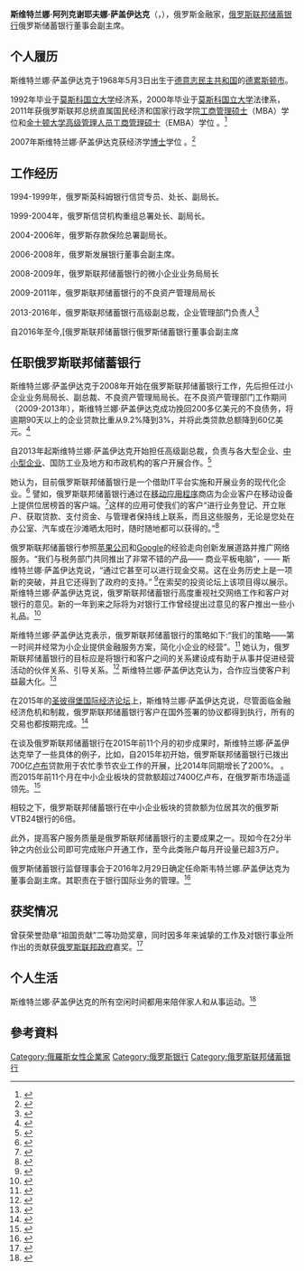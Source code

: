 {{Infobox person
|name = 斯维特兰娜·阿列克谢耶夫娜·萨盖伊达克
|image =
|alt = 
|caption = 
|birth_name = 
|birth_date = {{Birth date and age|1968|05|03}}
|birth_place = {{flag|東德}}[[德累斯顿|德累斯顿市]]
|death_date = 
|death_place = 
|nationality = {{俄罗斯}}
|death_cause = 
|spouse = 
|children = 
|other_names = 
|known_for = 
|occupation = 俄罗斯储蓄银行董事会副主席, [[俄罗斯联邦储蓄银行|俄罗斯联邦储蓄银行]]
|years_active = 
|awards       = [[File:Order_badge_of_honor_rib.png|40px]] [[荣誉勋章|荣誉勋章]]<br>[[File:Medal_for_Service_II.png|40 px]] “祖国贡献”二等功勋奖章<br>  [[俄罗斯联邦政府|俄罗斯联邦政府]]嘉奖}}
'''斯维特兰娜·阿列克谢耶夫娜·萨盖伊达克'''（{{lang-ru|'''Светлана Алексеевна Сагайдак'''}}，{{bd|1968年|5月3日}}），俄罗斯金融家，[[俄罗斯联邦储蓄银行|俄罗斯联邦储蓄银行]]俄罗斯储蓄银行董事会副主席。

== 个人履历 ==
斯维特兰娜·萨盖伊达克于1968年5月3日出生于[[德意志民主共和国|德意志民主共和国]]的[[德累斯顿|德累斯顿市]]。

1992年毕业于[[莫斯科国立大学|莫斯科国立大学]]经济系，2000年毕业于[[莫斯科国立大学|莫斯科国立大学]]法律系，2011年获俄罗斯联邦总统直属国民经济和国家行政学院[[工商管理硕士|工商管理硕士]]（MBA）学位和[[金士顿大学|金士顿大学]][[高级管理人员工商管理硕士|高级管理人员工商管理硕士]]（EMBA）学位 。<ref>{{Cite web|title = В погоне за технологиями|url = http://ko.ru/arhiv/item/123951-v-pogone-za-tekhnologiyami|website = ko.ru|accessdate = 2015-12-15|archive-url = https://web.archive.org/web/20151218051430/http://ko.ru/arhiv/item/123951-v-pogone-za-tekhnologiyami|archive-date = 2015-12-18|dead-url = yes}}</ref>

2007年斯维特兰娜·萨盖伊达克获经济学[[哲学博士|博士]]学位 。<ref>{{Cite web|title = Вадим Кулик и Светлана Сагайдак назначены вице-президентами Сбербанка России|url = http://www.banki.ru/news/lenta/?id=3010732|website = Банки.ру|accessdate = 2015-12-15|archive-date = 2015-12-22|archive-url = https://web.archive.org/web/20151222112413/http://www.banki.ru/news/lenta/?id=3010732|dead-url = no}}</ref>

== 工作经历 ==
1994-1999年，俄罗斯英科姆银行信贷专员、处长、副局长。

1999-2004年，俄罗斯信贷机构重组总署处长、副局长。

2004-2006年，俄罗斯存款保险总署副局长。

2006-2008年，俄罗斯发展银行董事会副主席。

2008-2009年，俄罗斯联邦储蓄银行的微小企业业务局局长

2009-2011年，俄罗斯联邦储蓄银行的不良资产管理局局长

2013-2016年，俄罗斯联邦储蓄银行高级副总裁，企业管理部门负责人<ref>{{Cite web|accessdate = 2015-12-16|title = Сагайдак Светлана Алексеевна|url = http://www.acgrf.ru/about/upravlenie/sagaydak-svetlana-alekseevna-/|publisher = www.acgrf.ru|deadurl = yes|archiveurl = https://web.archive.org/web/20151207080608/http://www.acgrf.ru/about/upravlenie/sagaydak-svetlana-alekseevna-/|archivedate = 2015-12-07}}</ref>

自2016年至今,[俄罗斯联邦储蓄银行俄罗斯储蓄银行董事会副主席

== 任职俄罗斯联邦储蓄银行 ==
斯维特兰娜·萨盖伊达克于2008年开始在俄罗斯联邦储蓄银行工作，先后担任过小企业业务局局长、副总裁、不良资产管理局局长。在不良资产管理部门工作期间（2009-2013年），斯维特兰娜·萨盖伊达克成功挽回200多亿美元的不良债务，将逾期90天以上的企业贷款比重从9.2%降到3%，并将此类贷款总额降到60亿美元。<ref>{{Cite web|title = Сбербанк за 3,5 года вернул 664 млрд руб. проблемных долгов|url = http://www.rbc.ru/economics/13/06/2013/861742.shtml|website = РБК|accessdate = 2015-12-15|archive-date = 2015-12-18|archive-url = https://web.archive.org/web/20151218013118/http://www.rbc.ru/economics/13/06/2013/861742.shtml|dead-url = no}}</ref>

自2013年起斯维特兰娜·萨盖伊达克开始担任高级副总裁，负责与各大型企业、[[中小型企业|中小型企业]]、国防工业及地方和市政机构的客户开展合作。<ref>{{Cite web|title = Светлана Сагайдак: Главное - вернуть деньги и сохранить производство|url = http://www.rg.ru/2013/06/13/dolg.html|website = Российская газета|accessdate = 2015-12-15|archive-date = 2015-12-18|archive-url = https://web.archive.org/web/20151218112817/http://www.rg.ru/2013/06/13/dolg.html|dead-url = no}}</ref>

她认为，目前俄罗斯联邦储蓄银行是一个借助IT平台实施和开展业务的现代化企业。<ref>{{Cite web|title = Сбербанк стал сервисно-айтишной компанией|url = http://radiovesti.ru/episode/show/episode_id/33730|website = radiovesti.ru|accessdate = 2015-12-15|archive-date = 2015-12-18|archive-url = https://web.archive.org/web/20151218184403/http://radiovesti.ru/episode/show/episode_id/33730|dead-url = no}}</ref>  譬如，俄罗斯联邦储蓄银行通过在[[移动应用程序|移动应用程序]]商店为企业客户在移动设备上提供位居榜首的客户端。<ref>{{Cite web|title = Новости - Москва - interfax-russia.ru|url = http://www.interfax-russia.ru/Moscow/news.asp?id=659430&sec=1668|website = www.interfax-russia.ru|accessdate = 2015-12-15|archive-date = 2015-11-23|archive-url = https://web.archive.org/web/20151123050521/http://www.interfax-russia.ru/Moscow/news.asp?id=659430&sec=1668|dead-url = no}}</ref>这样的应用可使我们的客户“进行业务登记、开立账户、获取贷款、支付资金、与管理者保持线上联系，而且这些服务，无论是您处在办公室、汽车或在沙滩晒太阳时，随时随地都可以获得的。”<ref>{{Cite web|title = "Сбербанк" представил планы на ближайшую пятилетку|url = http://www.rg.ru/2014/06/10/sberbank.html|website = Российская газета|accessdate = 2015-12-15|archive-date = 2015-12-18|archive-url = https://web.archive.org/web/20151218112853/http://www.rg.ru/2014/06/10/sberbank.html|dead-url = no}}</ref>

俄罗斯联邦储蓄银行参照[[苹果公司|苹果公司]]和[[Google|Google]]的经验走向创新发展道路并推广网络服务。“我们与税务部门共同推出了非常不错的产品—— 商业平板电脑”，—— 斯维特兰娜·萨盖伊达克说，“通过它甚至可以进行现金交易。这在业务历史上是一项新的突破，并且它还得到了政府的支持。” <ref>{{Cite web|title = Сбербанк сохраняет ставку на клиентов|url = http://www.ng.ru/economics/2015-06-01/4_sber.html|website = www.ng.ru|accessdate = 2015-12-15|archive-date = 2015-12-18|archive-url = https://web.archive.org/web/20151218014936/http://www.ng.ru/economics/2015-06-01/4_sber.html|dead-url = no}}</ref>在索契的投资论坛上该项目得以展示。斯维特兰娜·萨盖伊达克说，俄罗斯联邦储蓄银行高度重视社交网络工作和客户对银行的意见。新的一年到来之际将为对银行工作曾经提出过意见的客户推出一些小礼品。<ref>{{Cite web|title = Сбербанк в кармане|url = http://lenta.ru/articles/2015/10/09/sberbank/|website = lenta.ru|accessdate = 2015-12-15|archive-date = 2015-12-18|archive-url = https://web.archive.org/web/20151218080130/http://lenta.ru/articles/2015/10/09/sberbank|dead-url = no}}</ref>

斯维特兰娜·萨盖伊达克表示，俄罗斯联邦储蓄银行的策略如下:“我们的策略——第一时间并经常为小企业提供金融服务方案，简化小企业的经营”。<ref>{{Cite web|title = Сбербанк каждую минуту выдает по кредиту малому бизнесу|url = http://www.rosbalt.ru/business/2013/11/29/1205628.html|website = Росбалт|accessdate = 2015-12-15|archive-date = 2015-12-17|archive-url = https://web.archive.org/web/20151217230616/http://www.rosbalt.ru/business/2013/11/29/1205628.html|dead-url = no}}</ref> 她认为，俄罗斯联邦储蓄银行的目标应是将银行和客户之间的关系建设成有助于从事并促进经营活动的伙伴关系、引导关系。<ref>{{Cite web|title = "Мы выдаем один беззалоговый кредит в минуту" - Опора России|url = http://new.opora.ru/news/federal/288-my-vydaem-odin-bezzalogovyj-kredit-v-minutu|website = new.opora.ru|accessdate = 2015-12-15|deadurl = yes|archiveurl = https://web.archive.org/web/20151217225913/http://new.opora.ru/news/federal/288-my-vydaem-odin-bezzalogovyj-kredit-v-minutu|archivedate = 2015-12-17}}</ref> 斯维特兰娜·萨盖伊达克认为，合作应当使客户利益最大化。<ref>{{Cite web|title = Счет в рублях бесплатно: стартовала акция для корпоративных клиентов Сбербанка - Александр Сторожук - Публикации – Инвестор.ру|url = http://www.investor.ru/article/43701/18000/|website = www.investor.ru|accessdate = 2015-12-15|archive-date = 2015-12-18|archive-url = https://web.archive.org/web/20151218045041/http://www.investor.ru/article/43701/18000|dead-url = no}}</ref>

在2015年的[[圣彼得堡国际经济论坛|圣彼得堡国际经济论坛]]上，斯维特兰娜·萨盖伊达克说，尽管面临金融经济危机和制裁，俄罗斯联邦储蓄银行客户在国外签署的协议都得到执行，所有的交易也都按期完成。<ref>{{Cite web|title = Старший вице-президент Сбербанка Светлана Сагайдак: «Бизнес задышал несмотря на санкции»|url = http://www.kp.ru/daily/26395.4/3272206/|website = ЗАО ИД «Комсомольская правда»|accessdate = 2015-12-15|archive-date = 2016-01-26|archive-url = https://web.archive.org/web/20160126181810/http://www.kp.ru/daily/26395.4/3272206/|dead-url = no}}</ref>

在谈及俄罗斯联邦储蓄银行在2015年前11个月的初步成果时，斯维特兰娜·萨盖伊达克举了一些具体的例子，比如，自2015年初开始，俄罗斯联邦储蓄银行已拨出700亿[[卢布|卢布]]贷款用于农忙季节农业工作的开展，比2014年同期增长了200%。 。而2015年前11个月在中小企业板块的贷款额超过7400亿卢布，在俄罗斯市场遥遥领先。<ref>{{Cite web|title = Сбербанк выдал кредитов на сезонные полевые работы в 2015 году на 92% больше - 60 млрд рублей|url = http://www.finmarket.ru/news/4130348|website = Finmarket.ru|accessdate = 2015-12-15|language = ru|archive-date = 2015-12-18|archive-url = https://web.archive.org/web/20151218004618/http://www.finmarket.ru/news/4130348|dead-url = no}}</ref>

相较之下，俄罗斯联邦储蓄银行在中小企业板块的贷款额为位居其次的俄罗斯VTB24银行的6倍。

此外，提高客户服务质量是俄罗斯联邦储蓄银行的主要成果之一。现如今在2分半钟之内创业公司即可完成账户开通工作，至今此类账户每月开设量已超3万户。

俄罗斯储蓄银行监督理事会于2016年2月29日确定任命斯韦特兰娜.萨盖伊达克为董事会副主席。其职责在于银行国际业务的管理。<ref>{{Cite web|title = Греф нашел себе нового зама|url = http://izvestia.ru/news/605306|website = Известия|accessdate = 2016-03-06|archive-date = 2016-03-04|archive-url = https://web.archive.org/web/20160304051602/http://izvestia.ru/news/605306|dead-url = no}}</ref>

== 获奖情况 ==
曾获荣誉勋章“祖国贡献”二等功勋奖章，同时因多年来诚挚的工作及对银行事业所作出的贡献获[[俄罗斯联邦政府|俄罗斯联邦政府]]嘉奖。<ref>{{Cite web|title = ИНДУСТРИАЛИЗАЦИЯ: ИНСТРУМЕНТ ЭКОНОМИЧЕСКОГО РОСТА? - ПМЭФ|url = https://forumspb.com/ru/2014/sections/30/materials/229/sessions/756#modal-text2932|website = Петербургский международный экономический форум 2015|accessdate = 2015-12-15|archive-date = 2015-12-22|archive-url = https://web.archive.org/web/20151222165157/https://forumspb.com/ru/2014/sections/30/materials/229/sessions/756#modal-text2932|dead-url = no}}</ref>

== 个人生活 ==
斯维特兰娜·萨盖伊达克的所有空闲时间都用来陪伴家人和从事运动。<ref>{{Cite web|title = ВЕДОМОСТИ - КОНФЕРЕНЦИИ - Светлана Сагайдак|url = http://old.vedomosti.ru/events/speakers/1235|website = old.vedomosti.ru|accessdate = 2015-12-15|deadurl = yes|archiveurl = https://archive.is/20151216150333/http://old.vedomosti.ru/events/speakers/1235|archivedate = 2015-12-16}}</ref>

== 參考資料 ==
{{reflist}}

[[Category:俄羅斯女性企業家|Category:俄羅斯女性企業家]]
[[Category:俄罗斯银行|Category:俄罗斯银行]]
[[Category:俄罗斯联邦储蓄银行|Category:俄罗斯联邦储蓄银行]]